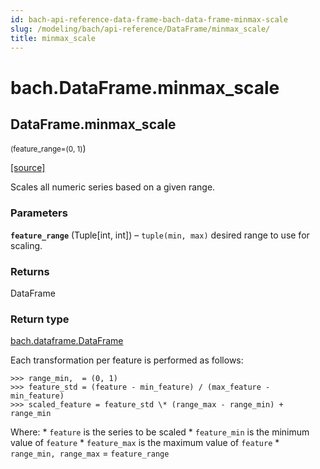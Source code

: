 ```yaml
---
id: bach-api-reference-data-frame-bach-data-frame-minmax-scale
slug: /modeling/bach/api-reference/DataFrame/minmax_scale/
title: minmax_scale
---
```


# bach.DataFrame.minmax_scale

<div className="method">

## <span className="additional-name">DataFrame.</span><span className="name">minmax_scale</span>

<small className="parameter-list">(<span className="parameter" id="feature_range">feature_range=(0, 1)</span></small>)


&#8203;<span className="view-source">[[source]](https://github.com/objectiv/objectiv-analytics/blob/main/bach/bach/dataframe.py)</span>

<div className="content">

Scales all numeric series based on a given range.


### Parameters

**`feature_range`** (Tuple[int, int]) – `tuple(min, max)` desired range to use for scaling.



### Returns

DataFrame



### Return type

[bach.dataframe.DataFrame](/modeling/bach/api-reference/DataFrame/bach.DataFrame.mdx)


Each transformation per feature is performed as follows:

```pycon3
>>> range_min,  = (0, 1)
>>> feature_std = (feature - min_feature) / (max_feature - min_feature)
>>> scaled_feature = feature_std \* (range_max - range_min) + range_min
```

Where:
    * `feature` is the series to be scaled
    * `feature_min` is the minimum value of `feature`
    * `feature_max` is the maximum value of `feature`
    * `range_min, range_max` = `feature_range`



</div>


</div>
